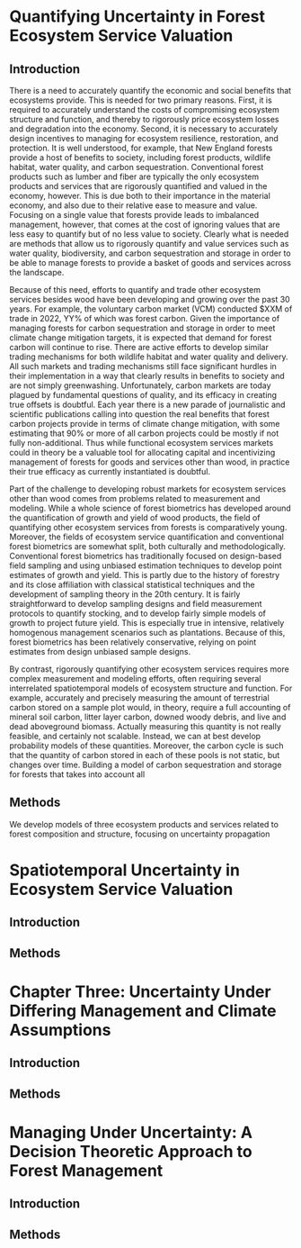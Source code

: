 # Quantifying Uncertainty in Forest Ecosystem Service Valuation

## Introduction

There is a need to accurately quantify the economic and social benefits that ecosystems provide.  This is needed for two primary reasons. First, it is required to accurately understand the costs of compromising ecosystem structure and function, and thereby to rigorously price ecosystem losses and degradation into the economy. Second, it is necessary to accurately design incentives to managing for ecosystem resilience, restoration, and protection. It is well understood, for example, that New England forests provide a host of benefits to society, including forest products, wildlife habitat, water quality, and carbon sequestration. Conventional forest products such as lumber and fiber are typically the only ecosystem products and services that are rigorously quantified and valued in the economy, however. This is due both to their importance in the material economy, and also due to their relative ease to measure and value. Focusing on a single value that forests provide leads to imbalanced management, however, that comes at the cost of ignoring values that are less easy to quantify but of no less value to society. Clearly what is needed are methods that allow us to rigorously quantify and value services such as water quality, biodiversity, and carbon sequestration and storage in order to be able to manage forests to provide a basket of goods and services across the landscape.

Because of this need, efforts to quantify and trade other ecosystem services besides wood have been developing and growing over the past 30 years. For example, the voluntary carbon market (VCM) conducted $XXM of trade in 2022, YY% of which was forest carbon. Given the importance of managing forests for carbon sequestration and storage in order to meet climate change mitigation targets, it is expected that demand for forest carbon will continue to rise. There are active efforts to develop similar trading mechanisms for both wildlife habitat and water quality and delivery. All such markets and trading mechanisms still face significant hurdles in their implementation in a way that clearly results in benefits to society and are not simply greenwashing. Unfortunately, carbon markets are today plagued by fundamental questions of quality, and its efficacy in creating true offsets is doubtful. Each year there is a new parade of journalistic and scientific publications calling into question the real benefits that forest carbon projects provide in terms of climate change mitigation, with some estimating that 90% or more of all carbon projects could be mostly if not fully non-additional. Thus while functional ecosystem services markets could in theory be a valuable tool for allocating capital and incentivizing management of forests for goods and services other than wood, in practice their true efficacy as currently instantiated is doubtful.

Part of the challenge to developing robust markets for ecosystem services other than wood comes from problems related to measurement and modeling. While a whole science of forest biometrics has developed around the quantification of growth and yield of wood products, the field of quantifying other ecosystem services from forests is comparatively young. Moreover, the fields of ecosystem service quantification and conventional forest biometrics are somewhat split, both culturally and methodologically. Conventional forest biometrics has traditionally focused on design-based field sampling and using unbiased estimation techniques to develop point estimates of growth and yield. This is partly due to the history of forestry and its close affiliation with classical statistical techniques and the development of sampling theory in the 20th century. It is fairly straightforward to develop sampling designs and field measurement protocols to quantify stocking, and to develop fairly simple models of growth to project future yield. This is especially true in intensive, relatively homogenous management scenarios such as plantations. Because of this, forest biometrics has been relatively conservative, relying on point estimates from design unbiased sample designs.

By contrast, rigorously quantifying other ecosystem services requires more complex measurement and modeling efforts, often requiring several interrelated spatiotemporal models of ecosystem structure and function. For example, accurately and precisely measuring the amount of terrestrial carbon stored on a sample plot would, in theory, require a full accounting of mineral soil carbon, litter layer carbon, downed woody debris, and live and dead aboveground biomass. Actually measuring this quantity is not really feasible, and certainly not scalable. Instead, we can at best develop probability models of these quantities. Moreover, the carbon cycle is such that the quantity of carbon stored in each of these pools is not static, but changes over time. Building a model of carbon sequestration and storage for forests that takes into account all

## Methods

We develop models of three ecosystem products and services related to forest composition and structure, focusing on uncertainty propagation  

# Spatiotemporal Uncertainty in Ecosystem Service Valuation

## Introduction



## Methods

# Chapter Three: Uncertainty Under Differing Management and Climate Assumptions

## Introduction

## Methods

# Managing Under Uncertainty: A Decision Theoretic Approach to Forest Management

## Introduction

## Methods

